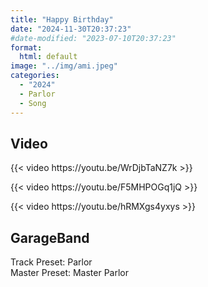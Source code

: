 ```yaml
---
title: "Happy Birthday"
date: "2024-11-30T20:37:23"
#date-modified: "2023-07-10T20:37:23"
format: 
  html: default
image: "../img/ami.jpeg"
categories:
  - "2024"
  - Parlor
  - Song
---
```


## Video

{{< video https://youtu.be/WrDjbTaNZ7k >}}

{{< video https://youtu.be/F5MHPOGq1jQ >}}

{{< video https://youtu.be/hRMXgs4yxys >}}

## GarageBand

Track Preset: Parlor\
Master Preset: Master Parlor
